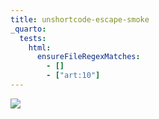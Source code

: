 ```yaml
---
title: unshortcode-escape-smoke
_quarto:
  tests:
    html:
      ensureFileRegexMatches:
        - []
        - ["art:10"]
---
```


![](https://media.springernature.com/full/springer-static/image/art%3A10.1038%2F533452a/MediaObjects/41586_2016_BF533452a_Figd_HTML.jpg)